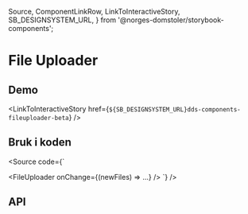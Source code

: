   Source,
  ComponentLinkRow,
  LinkToInteractiveStory,
  SB_DESIGNSYSTEM_URL,
} from '@norges-domstoler/storybook-components';

<Meta of={FileUploaderStories} />

# File Uploader

<ComponentLinkRow
  docsHref="https://design.domstol.no/987b33f71/p/802ff0-button/b/32e1a2"
  figmaHref="https://www.figma.com/file/ewqSDmkgqDQ5PyOsRp4V5b/?node-id=155%3A37"
  githubHref="https://github.com/domstolene/designsystem/tree/master/packages/components/src/components/FileUploader"
/>

## Demo

<Canvas>
  <Story of={FileUploaderStories.Overview} />
</Canvas>

<LinkToInteractiveStory
  href={`${SB_DESIGNSYSTEM_URL}dds-components-fileuploader-beta`}
/>

## Bruk i koden

<Source
  code={`

<FileUploader onChange={(newFiles) => ...} />
`}
/>

## API

<ArgTypes of={FileUploaderStories} />
